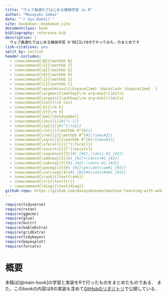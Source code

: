 ```yaml
--- 
title: "ウェブ最適化ではじめる機械学習 in R"
author: "Masayuki Sakai"
date: "`r Sys.Date()`"
site: bookdown::bookdown_site
documentclass: book
bibliography: reference.bib
description: |
  ウェブ最適化ではじめる機械学習 O'REIILYをRでやってみた，のまとめです
link-citations: yes
split_by: section
header-includes:
  - \newcommand{\N}{\mathbb N}
  - \newcommand{\Z}{\mathbb Z}
  - \newcommand{\Q}{\mathbb Q}
  - \newcommand{\R}{\mathbb R}
  - \newcommand{\I}{\mathbb I}
  - \newcommand{\C}{\mathbb C}
  - \newcommand{\mysetminus}{\hspace{1mm} \backslash \hspace{1mm}  }
  - \newcommand{\argmax}{\mathop{\rm arg~max}\limits}
  - \newcommand{\argmin}{\mathop{\rm arg~min}\limits}
  - \newcommand{\Cov}{\rm Cov}
  - \newcommand{\E}{\rm E}
  - \newcommand{\V}{\rm V}
  - \newcommand{\bm}{\boldsymbol}
  - \newcommand{\inv}[1]{#1^{-1}}
  - \newcommand{\tp}[1]{#1^{\top}}
  - \newcommand{\rn}[1]{\mathbb R^{#1}}
  - \newcommand{\rnm}[2]{\mathbb R^{#1\times#2}}
  - \newcommand{\sqrn}[1]{\mathbb R^{#1\times#1}}
  - \newcommand{\sforall}{{}^{\forall}}
  - \newcommand{\sexists}{{}^{\exists}}
  - \newcommand{\sequence}[3]{#1_{#2},\ldots,#1_{#3}}
  - \newcommand{\addseq}[3]{#1_{#2}+\cdots+#1_{#3}}
  - \newcommand{\subseq}[3]{#1_{#2}-\cdots-#1_{#3}}
  - \newcommand{\pmseq}[3]{#1_{#2}\pm\cdots\pm#1_{#3}}
  - \newcommand{\calcseq}[4]{#1_{#2}#4\cdots#4#1_{#3}}
  - \newcommand{\rank}{\text{rank}}
  - \newcommand{\tr}{\text{tr}}
  - \newcommand{\diag}{\text{diag}}
github-repo: https://github.com/masayukeeeee/machine-learning-with-web-optimization-oreilly-in-r.github.io
---
```


```r
require(tidyverse)
require(rstan)
require(ggmcmc)
require(glue)
require(knitr)
require(kableExtra)
require(gridExtra)
require(tidybayes)
require(bayesplot)
require(forcats)
```

# 概要 {-#00-intro}

本稿は[@main-book]の学習と実装をRで行ったものをまとめたものである．
また，このbookの内容はRの実装も含めて[GitHubのリポジトリ](https://github.com/masayukeeeee/machine-learning-with-web-optimization-oreilly-in-r.github.io)で公開している．

